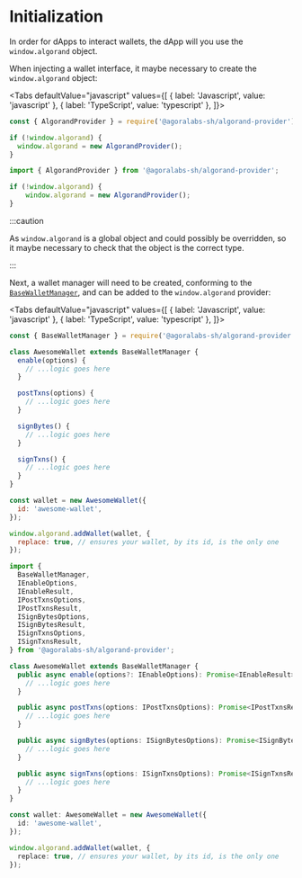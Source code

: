 
# Initialization

In order for dApps to interact wallets, the dApp will you use the `window.algorand` object.

When injecting a wallet interface, it maybe necessary to create the `window.algorand` object:

<Tabs
  defaultValue="javascript"
  values={[
    { label: 'Javascript', value: 'javascript' },
    { label: 'TypeScript', value: 'typescript' },
  ]}>
  <TabItem value="javascript">

```js
const { AlgorandProvider } = require('@agoralabs-sh/algorand-provider');

if (!window.algorand) {
  window.algorand = new AlgorandProvider();
}
```

  </TabItem>
  <TabItem value="typescript">

```typescript
import { AlgorandProvider } from '@agoralabs-sh/algorand-provider';

if (!window.algorand) {
    window.algorand = new AlgorandProvider();
}
```

  </TabItem>
</Tabs>

:::caution

As `window.algorand` is a global object and could possibly be overridden, so it maybe necessary to check that the object is the correct type.

:::

Next, a wallet manager will need to be created, conforming to the [`BaseWalletManager`](../../api-reference/base-wallet-manager), and can be added to the `window.algorand` provider:

<Tabs
  defaultValue="javascript"
  values={[
    { label: 'Javascript', value: 'javascript' },
    { label: 'TypeScript', value: 'typescript' },
  ]}>
  <TabItem value="javascript">

```js
const { BaseWalletManager } = require('@agoralabs-sh/algorand-provider');

class AwesomeWallet extends BaseWalletManager {
  enable(options) {
    // ...logic goes here
  }

  postTxns(options) {
    // ...logic goes here
  }

  signBytes() {
    // ...logic goes here
  }

  signTxns() {
    // ...logic goes here
  }
}

const wallet = new AwesomeWallet({
  id: 'awesome-wallet',
});

window.algorand.addWallet(wallet, {
  replace: true, // ensures your wallet, by its id, is the only one
});
```

  </TabItem>
  <TabItem value="typescript">

```typescript
import {
  BaseWalletManager,
  IEnableOptions,
  IEnableResult,
  IPostTxnsOptions,
  IPostTxnsResult,
  ISignBytesOptions,
  ISignBytesResult,
  ISignTxnsOptions,
  ISignTxnsResult,
} from '@agoralabs-sh/algorand-provider';

class AwesomeWallet extends BaseWalletManager {
  public async enable(options?: IEnableOptions): Promise<IEnableResult> {
    // ...logic goes here
  }

  public async postTxns(options: IPostTxnsOptions): Promise<IPostTxnsResult> {
    // ...logic goes here
  }

  public async signBytes(options: ISignBytesOptions): Promise<ISignBytesResult> {
    // ...logic goes here
  }

  public async signTxns(options: ISignTxnsOptions): Promise<ISignTxnsResult> {
    // ...logic goes here
  }
}

const wallet: AwesomeWallet = new AwesomeWallet({
  id: 'awesome-wallet',
});

window.algorand.addWallet(wallet, {
  replace: true, // ensures your wallet, by its id, is the only one
});
```

  </TabItem>
</Tabs>
